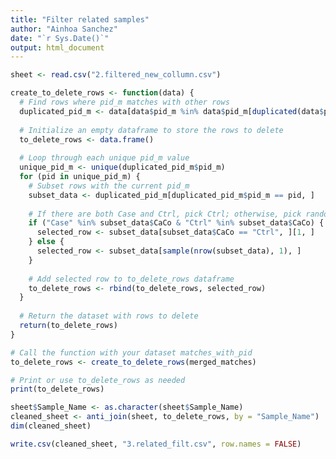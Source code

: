 ```yaml
---
title: "Filter related samples"
author: "Ainhoa Sanchez"
date: "`r Sys.Date()`"
output: html_document
---
```


```r
sheet <- read.csv("2.filtered_new_collumn.csv")
```


```r
create_to_delete_rows <- function(data) {
  # Find rows where pid_m matches with other rows
  duplicated_pid_m <- data[data$pid_m %in% data$pid_m[duplicated(data$pid_m)], ]
  
  # Initialize an empty dataframe to store the rows to delete
  to_delete_rows <- data.frame()
  
  # Loop through each unique pid_m value
  unique_pid_m <- unique(duplicated_pid_m$pid_m)
  for (pid in unique_pid_m) {
    # Subset rows with the current pid_m
    subset_data <- duplicated_pid_m[duplicated_pid_m$pid_m == pid, ]
    
    # If there are both Case and Ctrl, pick Ctrl; otherwise, pick randomly
    if ("Case" %in% subset_data$CaCo & "Ctrl" %in% subset_data$CaCo) {
      selected_row <- subset_data[subset_data$CaCo == "Ctrl", ][1, ]
    } else {
      selected_row <- subset_data[sample(nrow(subset_data), 1), ]
    }
    
    # Add selected row to to_delete_rows dataframe
    to_delete_rows <- rbind(to_delete_rows, selected_row)
  }
  
  # Return the dataset with rows to delete
  return(to_delete_rows)
}

# Call the function with your dataset matches_with_pid
to_delete_rows <- create_to_delete_rows(merged_matches)

# Print or use to_delete_rows as needed
print(to_delete_rows)
```

```r
sheet$Sample_Name <- as.character(sheet$Sample_Name)
cleaned_sheet <- anti_join(sheet, to_delete_rows, by = "Sample_Name")
dim(cleaned_sheet)
```

```r
write.csv(cleaned_sheet, "3.related_filt.csv", row.names = FALSE)
```

